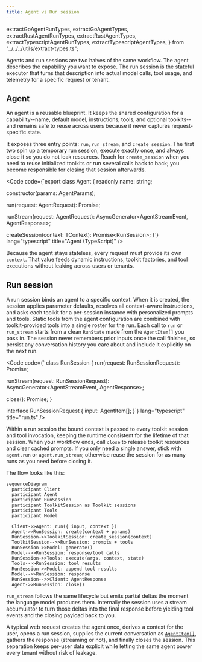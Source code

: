 ```yaml
---
title: Agent vs Run session
---
```


  extractGoAgentRunTypes,
  extractGoAgentTypes,
  extractRustAgentRunTypes,
  extractRustAgentTypes,
  extractTypescriptAgentRunTypes,
  extractTypescriptAgentTypes,
} from "../../../utils/extract-types.ts";

Agents and run sessions are two halves of the same workflow. The agent describes the capability you want to expose. The run session is the stateful executor that turns that description into actual model calls, tool usage, and telemetry for a specific request or tenant.

## Agent

An agent is a reusable blueprint. It keeps the shared configuration for a capability--name, default model, instructions, tools, and optional toolkits--and remains safe to reuse across users because it never captures request-specific state.

It exposes three entry points: `run`, `run_stream`, and `create_session`. The first two spin up a temporary run session, execute exactly once, and always close it so you do not leak resources. Reach for `create_session` when you need to reuse initialized toolkits or run several calls back to back; you become responsible for closing that session afterwards.

<Code
  code={`export class Agent<TContext> {
  readonly name: string;

  constructor(params: AgentParams<TContext>);

  run(request: AgentRequest<TContext>): Promise<AgentResponse>;

  runStream(request: AgentRequest<TContext>): AsyncGenerator<AgentStreamEvent, AgentResponse>;

  createSession(context: TContext): Promise<RunSession<TContext>>;
}`}
  lang="typescript"
  title="Agent (TypeScript)"
/>

Because the agent stays stateless, every request must provide its own `context`. That value feeds dynamic instructions, toolkit factories, and tool executions without leaking across users or tenants.

## Run session

A run session binds an agent to a specific context. When it is created, the session applies parameter defaults, resolves all context-aware instructions, and asks each toolkit for a per-session instance with personalized prompts and tools. Static tools from the agent configuration are combined with toolkit-provided tools into a single roster for the run. Each call to `run` or `run_stream` starts from a clean `RunState` made from the `AgentItem[]` you pass in. The session never remembers prior inputs once the call finishes, so persist any conversation history you care about and include it explicitly on the next run.

<Code
  code={`
class RunSession<TContext> {
  run(request: RunSessionRequest): Promise<AgentResponse>;

  runStream(request: RunSessionRequest): AsyncGenerator<AgentStreamEvent, AgentResponse>;

  close(): Promise<void>;
}

interface RunSessionRequest {
  input: AgentItem[];
}`}
  lang="typescript"
  title="run.ts"
/>

Within a run session the bound context is passed to every toolkit session and tool invocation, keeping the runtime consistent for the lifetime of that session. When your workflow ends, call `close` to release toolkit resources and clear cached prompts. If you only need a single answer, stick with `agent.run` or `agent.run_stream`; otherwise reuse the session for as many runs as you need before closing it.

The flow looks like this:

```mermaid
sequenceDiagram
  participant Client
  participant Agent
  participant RunSession
  participant ToolkitSession as Toolkit sessions
  participant Tools
  participant Model

  Client->>Agent: run({ input, context })
  Agent->>RunSession: create(context + params)
  RunSession->>ToolkitSession: create_session(context)
  ToolkitSession-->>RunSession: prompts + tools
  RunSession->>Model: generate()
  Model-->>RunSession: response/tool calls
  RunSession->>Tools: execute(args, context, state)
  Tools-->>RunSession: tool results
  RunSession->>Model: append tool results
  Model-->>RunSession: response
  RunSession-->>Client: AgentResponse
  Agent->>RunSession: close()
```

`run_stream` follows the same lifecycle but emits partial deltas the moment the language model produces them. Internally the session uses a stream accumulator to turn those deltas into the final response before yielding tool events and the closing payload back to you.

A typical web request creates the agent once, derives a context for the user, opens a run session, supplies the current conversation as [`AgentItem[]`](../run#agent-items), gathers the response (streaming or not), and finally closes the session. This separation keeps per-user data explicit while letting the same agent power every tenant without risk of leakage.
